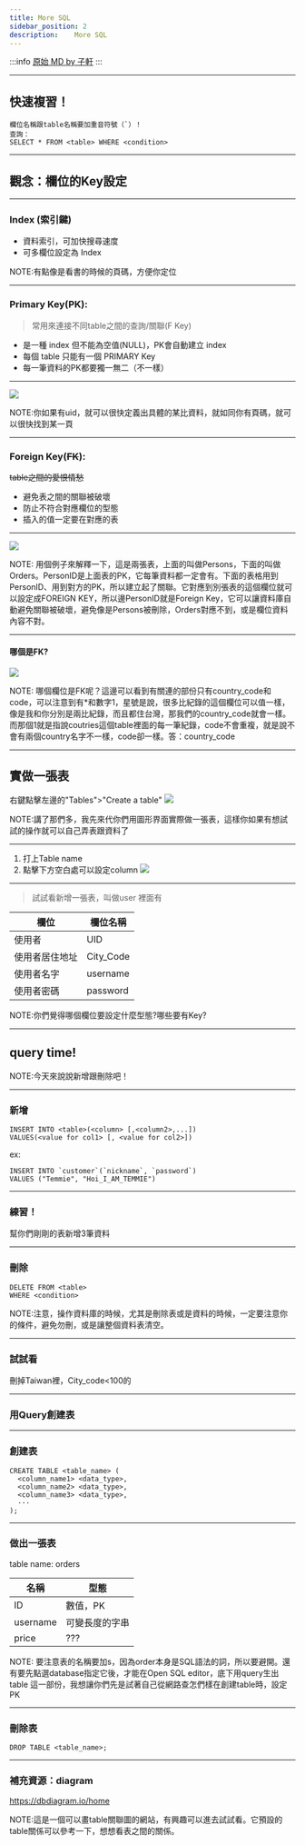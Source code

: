 ---
title: More SQL
sidebar_position: 2
description: 	More SQL
---

:::info
[原始 MD by 子軒](https://hackmd.io/@XMRHRX/rkKg-VfzO#/)
:::


<!--
2.基本SQL & 概念

Index, pri/f key
INSERT
DELETE
-->

---

## 快速複習！

```
欄位名稱跟table名稱要加重音符號（`）！
查詢：
SELECT * FROM <table> WHERE <condition>
```

---

## 觀念：欄位的Key設定

----

### Index (索引鍵)

* 資料索引，可加快搜尋速度
* 可多欄位設定為 Index

NOTE:有點像是看書的時候的頁碼，方便你定位

----

### Primary Key(PK):
>常用來連接不同table之間的查詢/關聯(F Key)

* 是一種 index 但不能為空值(NULL)，PK會自動建立 index
* 每個 table 只能有一個 PRIMARY Key
* 每一筆資料的PK都要獨一無二（不一樣）

----

![](https://i.imgur.com/J2nd3xl.png)

NOTE:你如果有uid，就可以很快定義出具體的某比資料，就如同你有頁碼，就可以很快找到某一頁

----

### Foreign Key(~~FK~~):
~~table之間的愛恨情愁~~

* 避免表之間的關聯被破壞
* 防止不符合對應欄位的型態
* 插入的值一定要在對應的表

----

![](https://i.imgur.com/C9aRUZU.png)

NOTE: 用個例子來解釋一下，這是兩張表，上面的叫做Persons，下面的叫做Orders。PersonID是上面表的PK，它每筆資料都一定會有。下面的表格用到PersonID、用到對方的PK，所以建立起了關聯。它對應到別張表的這個欄位就可以設定成FOREIGN KEY，所以邊PersonID就是Foreign Key，它可以讓資料庫自動避免關聯被破壞，避免像是Persons被刪除，Orders對應不到，或是欄位資料內容不對。

---

#### 哪個是FK?

![](https://i.imgur.com/XbraaV9.png)

NOTE: 哪個欄位是FK呢？這邊可以看到有關連的部份只有country_code和code，可以注意到有\*和數字1，星號是說，很多比紀錄的這個欄位可以值一樣，像是我和你分別是兩比紀錄，而且都住台灣，那我們的country_code就會一樣。
而那個1就是指說coutries這個table裡面的每一筆紀錄，code不會重複，就是說不會有兩個country名字不一樣，code卻一樣。答：country_code


---



## 實做一張表


右鍵點擊左邊的"Tables">"Create a table"
![](https://i.imgur.com/Cg6VE2u.png)

NOTE:講了那們多，我先來代你們用圖形界面實際做一張表，這樣你如果有想試試的操作就可以自己弄表跟資料了

----

1. 打上Table name
2. 點擊下方空白處可以設定column
![](https://i.imgur.com/rDN9cHf.png)

----

>試試看新增一張表，叫做user 
>裡面有 


|     欄位        | 欄位名稱               |
| ------------------ | ------------------ |
| 使用者   | UID    |
| 使用者居住地址 | City_Code |
| 使用者名字           | username    |
| 使用者密碼           | password        |


NOTE:你們覺得哪個欄位要設定什麼型態?哪些要有Key?

---

## query time!

NOTE:今天來說說新增跟刪除吧！

---

### 新增

```
INSERT INTO <table>(<column> [,<column2>,...])
VALUES(<value for col1> [, <value for col2>])
```
ex: 

```
INSERT INTO `customer`(`nickname`, `password`)
VALUES ("Temmie", "Hoi_I_AM_TEMMIE")
```

----

### 練習！

幫你們剛剛的表新增3筆資料

---

### 刪除

```
DELETE FROM <table>
WHERE <condition>
```

NOTE:注意，操作資料庫的時候，尤其是刪除表或是資料的時候，一定要注意你的條件，避免勿刪，或是讓整個資料表清空。


----

### 試試看

刪掉Taiwan裡，City_code<100的

---

### 用Query創建表

----

### 創建表

```
CREATE TABLE <table_name> (
  <column_name1> <data_type>,
  <column_name2> <data_type>,
  <column_name3> <data_type>,
  ···
);

```

----

### 做出一張表

table name: orders

| 名稱 | 型態 |
| -------- | -------- |
|      ID    |  數值，PK    |
|     username   |   可變長度的字串   |
|     price     |   ???   |

NOTE: 要注意表的名稱要加s，因為order本身是SQL語法的詞，所以要避開。還有要先點選database指定它後，才能在Open SQL editor，底下用query生出table
這一部份，我想讓你們先是試著自己從網路查怎們樣在創建table時，設定PK

<!--
CREATE TABLE orders (
  ID INT,
  username varchar(255),
  price decimal(10,2),  
  PRIMARY KEY (ID)
);
-->

---

### 刪除表

```
DROP TABLE <table_name>;
```

---

### 補充資源：diagram

https://dbdiagram.io/home

NOTE:這是一個可以畫table關聯圖的網站，有興趣可以進去試試看。它預設的table關係可以參考一下，想想看表之間的關係。
